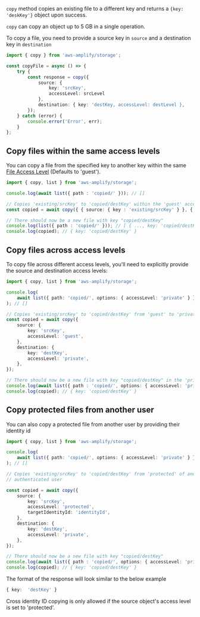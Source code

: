 `copy` method copies an existing file to a different key and returns a `{key: 'deskKey'}` object upon
success.

<Callout>

`copy` can copy an object up to 5 GB in a single operation.

</Callout>

To copy a file, you need to provide a source key in `source` and a destination key in `destination`

```typescript
import { copy } from 'aws-amplify/storage';

const copyFile = async () => {
	try {
		const response = copy({
			source: {
				key: 'srcKey',
				accessLevel: srcLevel
			},
			destination: { key: 'destKey, accessLevel: destLevel },
		});
	} catch (error) {
		console.error('Error', err);
	}
};
```

## Copy files within the same access levels

You can copy a file from the specified key to another key within the same [File Access Level](/lib/storage/configureaccess) (Defaults to 'guest').

```typescript
import { copy, list } from 'aws-amplify/storage';

console.log(await list({ path : 'copied/' })); // []

// Copies 'existing/srcKey' to 'copied/destKey' within the 'guest' access level
const copied = await copy({ { source: { key : 'existing/srcKey' } }, { destination: { key : 'copied/destKey' } } });

// There should now be a new file with key "copied/destKey"
console.log(list({ path : 'copied/' })); // [ { ..., key: 'copied/destKey' } ]
console.log(copied); // { key: 'copied/destKey' }
```

## Copy files across access levels

To copy file across different access levels, you'll need to explicitly provide the source and destination access levels:

```typescript
import { copy, list } from 'aws-amplify/storage';

console.log(
	await list({ path: 'copied/', options: { accessLevel: 'private' } })
); // []

// Copies 'existing/srcKey' to 'copied/destKey' from 'guest' to 'private'
const copied = await copy({
	source: {
		key: 'srcKey',
		accessLevel: 'guest',
	},
	destination: {
		key: 'destKey',
		accessLevel: 'private',
	},
});

// There should now be a new file with key "copied/destKey" in the 'private' level
console.log(await list({ path : 'copied/', options: { accessLevel: 'private' }})); // [ { ..., key: 'copied/destKey' } ]
console.log(copied); // { key: 'copied/destKey' }
```

## Copy protected files from another user

You can also copy a protected file from another user by providing their identity id

```typescript
import { copy, list } from 'aws-amplify/storage';

console.log(
	await list({ path: 'copied/', options: { accessLevel: 'private' } })
); // []

// Copies 'existing/srcKey' to 'copied/destKey' from 'protected' of another identity ID to 'private' of the current
// authenticated user

const copied = await copy({
	source: {
		key: 'srcKey',
		accessLevel: 'protected',
		targetIdentityId: 'identityId',
	},
	destination: {
		key: 'destKey',
		accessLevel: 'private',
	},
});

// There should now be a new file with key "copied/destKey"
console.log(await list({ path : 'copied/', options: { accessLevel: 'private' }})); // [..., key: 'copied/destKey']
console.log(copied); // { key: 'copied/destKey' }
```

The format of the response will look similar to the below example 

```typescript 
{ key:  'destKey' }
```

<Callout>

Cross identity ID copying is only allowed if the source object's access level is set to 'protected'.

</Callout>

